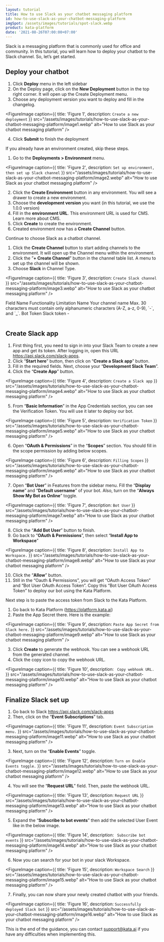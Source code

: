 ```yaml
---
layout: tutorial
title: How to use Slack as your chatbot messaging platform
id: how-to-use-slack-as-your-chatbot-messaging-platform
imgSpot: /assets/images/tutorials/spot-slack.webp
product: kata-platform
date: '2021-08-26T07:00:00+07:00'
---
```


Slack is a messaging platform that is commonly used for office and community. In this tutorial, you will learn how to deploy your chatbot to the Slack channel. So, let’s get started.

## Deploy your chatbot

1. Click **Deploy** menu in the left sidebar
2. On the Deploy page, click on the **New Deployment** button in the top right corner. It will open up the Create Deployment menu.
3. Choose any deployment version you want to deploy and fill in the changelog.

<FigureImage
  caption={{ title: 'Figure 1', description: `Create a new deployment` }}
  src="/assets/images/tutorials/how-to-use-slack-as-your-chatbot-messaging-platform/image1.webp"
  alt="How to use Slack as your chatbot messaging platform"
/>

4. Click **Submit** to finish the deployment

If you already have an environment created, skip these steps.

1. Go to the **Deployments > Environment** menu.

<FigureImage
  caption={{ title: 'Figure 2', description: `Set up environment, then set up Slack channel` }}
  src="/assets/images/tutorials/how-to-use-slack-as-your-chatbot-messaging-platform/image2.webp"
  alt="How to use Slack as your chatbot messaging platform"
/>

2. Click the **Create Environment** button in any environment. You will see a drawer to create a new environment.
3. Choose the **development version** you want (in this tutorial, we use the 1.0.0 version)
4. Fill in the **environment URL**. This environment URL is used for CMS. Learn more about CMS.
5. Click **Create** to create the environment.
6. Created environment now has a **Create Channel** button.

Continue to choose Slack as a chatbot channel.

1. Click the **Create Channel** button to start adding channels to the environment. It will open up the Channel menu within the environment.
2. Click the ”**+ Create Channel**” button in the channel table list. A menu to set up the channel will be shown.
3. Choose **Slack** in Channel Type.

<FigureImage
  caption={{ title: 'Figure 3', description: `Create Slack channel` }}
  src="/assets/images/tutorials/how-to-use-slack-as-your-chatbot-messaging-platform/image3.webp"
  alt="How to use Slack as your chatbot messaging platform"
/>

<Table>
  <TableHead>
    <TableHeadRow>
      <TableHeadCell>Field Name</TableHeadCell>
      <TableHeadCell>Functionality</TableHeadCell>
      <TableHeadCell>Limitation</TableHeadCell>
    </TableHeadRow>
  </TableHead>
  <TableBody>
    <TableBodyRow>
      <TableBodyCell>Name</TableBodyCell>
      <TableBodyCell>Your channel name</TableBodyCell>
      <TableBodyCell>
        Max. 30 characters must contain only alphanumeric characters (A-Z, a-z, 0-9), `-`, and `_`.
      </TableBodyCell>
    </TableBodyRow>
    <TableBodyRow>
      <TableBodyCell>Bot Token</TableBodyCell>
      <TableBodyCell>Slack token</TableBodyCell>
      <TableBodyCell>-</TableBodyCell>
    </TableBodyRow>
  </TableBody>
</Table>

## Create Slack app

1. First thing first, you need to sign in into your Slack Team to create a new app and get its token. After logging in, open this URL <a href="https://api.slack.com/slack-apps" target="_blank"><span>http</span>s://api.slack.com/slack-apps</a>.
2. Click “**Start here**” button, then click on “**Create a Slack app**” button.
3. Fill in the required fields. Next, choose your “**Development Slack Team**”.
4. Click the “**Create App**” button.

<FigureImage
  caption={{ title: 'Figure 4', description: `Create a Slack app` }}
  src="/assets/images/tutorials/how-to-use-slack-as-your-chatbot-messaging-platform/image4.webp"
  alt="How to use Slack as your chatbot messaging platform"
/>

5. From “**Basic Information**” in the App Credentials section, you can see the Verification Token. You will use it later to deploy our bot.

<FigureImage
  caption={{ title: 'Figure 5', description: `Verification Token` }}
  src="/assets/images/tutorials/how-to-use-slack-as-your-chatbot-messaging-platform/image5.webp"
  alt="How to use Slack as your chatbot messaging platform"
/>

6. Open “**OAuth & Permissions**” in the “**Scopes**” section. You should fill in the scope permission by adding below scopes.

<FigureImage
  caption={{ title: 'Figure 6', description: `Filling Scopes` }}
  src="/assets/images/tutorials/how-to-use-slack-as-your-chatbot-messaging-platform/image6.webp"
  alt="How to use Slack as your chatbot messaging platform"
/>

7. Open “**Bot User**” in Features from the sidebar menu. Fill the “**Display name**” and “**Default username**” of your bot. Also, turn on the “**Always Show My Bot as Online**” toggle.

<FigureImage
  caption={{ title: 'Figure 7', description: `Bot User` }}
  src="/assets/images/tutorials/how-to-use-slack-as-your-chatbot-messaging-platform/image7.webp"
  alt="How to use Slack as your chatbot messaging platform"
/>

8. Click the “**Add Bot User**” button to finish.
9. Go back to “**OAuth & Permissions**”, then select “**Install App to Workspace**”

<FigureImage
  caption={{ title: 'Figure 8', description: `Install App to Workspace.` }}
  src="/assets/images/tutorials/how-to-use-slack-as-your-chatbot-messaging-platform/image8.webp"
  alt="How to use Slack as your chatbot messaging platform"
/>

10. Click the “**Allow**” button.
11. Still in the “Oauth & Permissions”, you will get “OAuth Access Token” and “Bot User OAuth Access Token”. Copy this “Bot User OAuth Access Token” to deploy our bot using the Kata Platform.

Next step is to paste the access token from Slack to the Kata Platform.

1. Go back to Kata Platform (<a href="https://platform.kata.ai" target="_blank"><span>http</span>s://platform.kata.ai</a>)
2. Paste the App Secret there. Here is the example:

<FigureImage
  caption={{ title: 'Figure 9', description: `Paste App Secret from Slack here.` }}
  src="/assets/images/tutorials/how-to-use-slack-as-your-chatbot-messaging-platform/image9.webp"
  alt="How to use Slack as your chatbot messaging platform"
/>

3. Click **Create** to generate the webhook. You can see a webhook URL from the generated channel.
4. Click the copy icon to copy the webhook URL.

<FigureImage
  caption={{ title: 'Figure 10', description: ` Copy webhook URL.` }}
  src="/assets/images/tutorials/how-to-use-slack-as-your-chatbot-messaging-platform/image10.webp"
  alt="How to use Slack as your chatbot messaging platform"
/>

## Finalize Slack set up

1. Go back to Slack <a href="https://api.slack.com/slack-apps" target="_blank"><span>http</span>s://api.slack.com/slack-apps</a>
2. Then, click on the “**Event Subscriptions**” tab.

<FigureImage
  caption={{ title: 'Figure 11', description: `Event Subscription menu.` }}
  src="/assets/images/tutorials/how-to-use-slack-as-your-chatbot-messaging-platform/image11.webp"
  alt="How to use Slack as your chatbot messaging platform"
/>

3. Next, turn on the “**Enable Events**” toggle.

<FigureImage
  caption={{ title: 'Figure 12', description: `Turn on Enable Events toggle.` }}
  src="/assets/images/tutorials/how-to-use-slack-as-your-chatbot-messaging-platform/image12.webp"
  alt="How to use Slack as your chatbot messaging platform"
/>

4. You will see the “**Request URL**” field. Then, paste the webhook URL.

<FigureImage
  caption={{ title: 'Figure 13', description: `Request URL` }}
  src="/assets/images/tutorials/how-to-use-slack-as-your-chatbot-messaging-platform/image13.webp"
  alt="How to use Slack as your chatbot messaging platform"
/>

5. Expand the “**Subscribe to bot events**” then add the selected User Event like in the below image.

<FigureImage
  caption={{ title: 'Figure 14', description: ` Subscribe bot events` }}
  src="/assets/images/tutorials/how-to-use-slack-as-your-chatbot-messaging-platform/image14.webp"
  alt="How to use Slack as your chatbot messaging platform"
/>

6. Now you can search for your bot in your slack Workspace.

<FigureImage
  caption={{ title: 'Figure 15', description: `Workspace Search` }}
  src="/assets/images/tutorials/how-to-use-slack-as-your-chatbot-messaging-platform/image15.webp"
  alt="How to use Slack as your chatbot messaging platform"
/>

7. Finally, you can now share your newly created chatbot with your friends.

<FigureImage
  caption={{ title: 'Figure 16', description: `Successfully deployed Slack bot` }}
  src="/assets/images/tutorials/how-to-use-slack-as-your-chatbot-messaging-platform/image16.webp"
  alt="How to use Slack as your chatbot messaging platform"
/>

This is the end of the guidance, you can contact support@kata.ai if you have any difficulties when implementing this.
